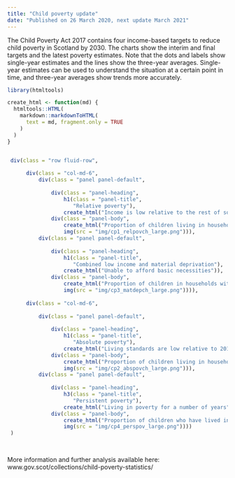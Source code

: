 ---
title: "Child poverty update"
date: "Published on 26 March 2020, next update March 2021"
---

The Child Poverty Act 2017 contains four income-based targets to reduce child poverty in Scotland by 2030. The charts show the interim and final targets and the latest poverty estimates. Note that the dots and labels show single-year estimates and the lines show the three-year averages. Single-year estimates can be used to understand the situation at a certain point in time, and three-year averages show trends more accurately.


```{r echo = FALSE}

library(htmltools)

create_html <- function(md) {
  htmltools::HTML(
    markdown::markdownToHTML(
      text = md, fragment.only = TRUE
    )
  )
}


 div(class = "row fluid-row",
     
      div(class = "col-md-6", 
          div(class = "panel panel-default",
              
              div(class = "panel-heading",
                  h1(class = "panel-title",
                     "Relative poverty"),
                  create_html("Income is low relative to the rest of society")),
              div(class = "panel-body",
                  create_html("Proportion of children living in households with equivalised incomes below 60% of the median (middle) UK income in the current year."),
                  img(src = "img/cp1_relpovch_large.png"))),
          div(class = "panel panel-default",
              
              div(class = "panel-heading",
                  h1(class = "panel-title",
                     "Combined low income and material deprivation"),
                  create_html("Unable to afford basic necessities")),
              div(class = "panel-body",
                  create_html("Proportion of children in households with equivalised incomes below 70% of the median UK income AND going without certain basic goods and services."),
                  img(src = "img/cp3_matdepch_large.png")))),
     
      div(class = "col-md-6", 
          
          div(class = "panel panel-default",
              
              div(class = "panel-heading",
                  h1(class = "panel-title",
                     "Absolute poverty"),
                  create_html("Living standards are low relative to 2010/11")),
              div(class = "panel-body",
                  create_html("Proportion of children living in households with equivalised incomes below 60% of the median UK income in a base year (currently 2010/11) adjusted for inflation."),
                  img(src = "img/cp2_abspovch_large.png"))),
          div(class = "panel panel-default",
              
              div(class = "panel-heading",
                  h3(class = "panel-title",
                     "Persistent poverty"),
                  create_html("Living in poverty for a number of years")),
              div(class = "panel-body",
                  create_html("Proportion of children who have lived in relative poverty in three or more of the last four years."),
                  img(src = "img/cp4_perspov_large.png"))))
 )
 
  
```


More information and further analysis available here: www.gov.scot/collections/child-poverty-statistics/
